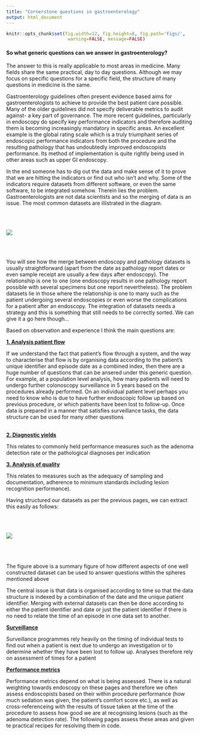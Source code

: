 ```yaml
---
title: "Cornerstone questions in gastroenterology"
output: html_document
---
```


```r
knitr::opts_chunk$set(fig.width=12, fig.height=8, fig.path='Figs/',
                       warning=FALSE, message=FALSE)
```

#### So what generic questions can we answer in gastroenterology?

The answer to this is really applicable to most areas in medicine. Many fields share the same practical, day to day questions. Although we may focus on specific questions for a specific field, the structure of many questions in medicine is the same. 

Gastroenterology guidelines often present evidence based aims for gastroenterologists to achieve to provide the best patient care possible. Many of the older guidelines did not specify deliverable metrics to audit against- a key part of governance. The more recent guidelines, particularly in endoscopy do specify key performance indicators and therefore auditing them is becoming increasingly mandatory in specific areas. An excellent example is the global rating scale which is a truly triumphant series of endoscopic performance indicators from both the procedure and the resulting pathology that has undoubtedly improved endoscopists performance. Its method of implementation is quite rightly being used in other areas such as upper GI endoscopy.

In the end someone has to dig out the data and make sense of it to prove that we are hitting the indicators or find out who isn't and why. Some of the indicators require datasets from different software, or even the same software, to be integrated somehow. Therein lies the problem. Gastroenterologists are not data scientists and so the merging of data is an issue. The most common datasets are illistrated in the diagram. 

<br><br>

![](figures/BasicGastroDataSets.png)

<br><br>

You will see how the merge between endoscopy and pathology datasets is usually straightforward (apart from the date as pathology report dates or even sample receipt are usually a few days after endoscopy). The relationship is one to one (one endoscopy results in one pathology report possible with several specimens but one report nevertheless). The problem datasets lie in those where the relationship is one to many such as the patient undergoing several endoscopies or even worse the complications for a patient after an endoscopy. The integration of datasets needs a strategy and this is something that still needs to be correctly sorted. We can give it a go here though...

Based on observation and experience I think the main questions are:

**[1. Analysis patient flow](http://gastrodatascience.com/DataAnalysisEventingsSankey.html) **

If we understand the fact that patient's flow through a system, and the way to characterise that flow is by organising data according to the patient's unique identifier and episode date as a combined index, then there are a huge number of questions that can be ansered under this generic question. For example, at a population level analysis, how many patients will need to undergo further colonoscopy surveillance in 5 years based on the procedures already performed. On an individual patient level perhaps you need to know who is due to have further endoscopic follow up based on previous procedure, or which patients have been lost to follow-up. Once data is prepared in a manner that satisfies surveillance tasks, the data structure can be used for many other questions 
<br><br>

**[2. Diagnostic yields](http://gastrodatascience.com/Cornersteon_EndoPath.html)**

This relates to commonly held performance measures such as the adenoma detection rate or the pathological diagnoses per indication


**[3. Analysis of quality](http://gastrodatascience.com/Cornerstone_EndoscopicPerformance.html) **

This relates to measures such as the adequacy of sampling and documentation, adherence to minimum standards including lesion recognition performance). 

Having structured our datasets as per the previous pages, we can extract this easily as follows:

<br><br>



![](figures/CornerStoneIntro.png)
<br><br><br><br>

The figure above is a summary figure of how different aspects of one well constructed dataset can be used to answer questions within the spheres mentioned above


The central issue is that data is organised according to time so that the data structure is indexed by a combination of the date and the unique patient identifier. Merging with external datasets can then be done according to either the patient identifier and date or just the patient identifier if there is no need to relate the time of an episode in one data set to another.

**[Surveillance](http://gastrodatascience.com/Cornerstone_Surveillance.html)**

Surveillance programmes rely heavily on the timing of individual tests to find out when a patient is next due to undergo an investigation or to determine whether they have been lost to follow up. Analyses therefore rely on assessment of times for a patient

**[Performance metrics](http://gastrodatascience.com/Cornerstone_EndoscopicPerformance.html)**

Performance metrics depend on what is being assessed. There is a natural weighting towards endoscopy on these pages and therefore we often assess endoscopists based on their within procedure performance (how much sedation was given, the patient's comfort score etc.), as well as cross-referenceing with the results of tissue taken at the time of the procedure to assess how good we are at recognising lesions (such as the adenoma detection rate). The following pages assess these areas and given te practical recipes for resolving them in code.


